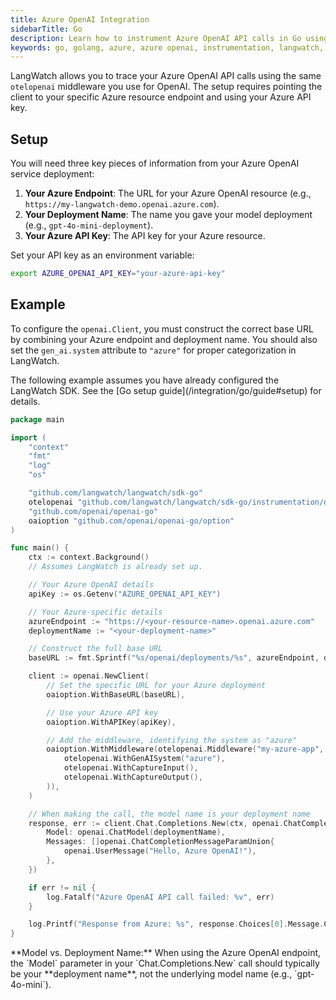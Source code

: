 ```yaml
---
title: Azure OpenAI Integration
sidebarTitle: Go
description: Learn how to instrument Azure OpenAI API calls in Go using the LangWatch SDK.
keywords: go, golang, azure, azure openai, instrumentation, langwatch, opentelemetry, openai-compatible
---
```



LangWatch allows you to trace your Azure OpenAI API calls using the same `otelopenai` middleware you use for OpenAI. The setup requires pointing the client to your specific Azure resource endpoint and using your Azure API key.

## Setup

You will need three key pieces of information from your Azure OpenAI service deployment:

1.  **Your Azure Endpoint**: The URL for your Azure OpenAI resource (e.g., `https://my-langwatch-demo.openai.azure.com`).
2.  **Your Deployment Name**: The name you gave your model deployment (e.g., `gpt-4o-mini-deployment`).
3.  **Your Azure API Key**: The API key for your Azure resource.

Set your API key as an environment variable:

```bash
export AZURE_OPENAI_API_KEY="your-azure-api-key"
```

## Example

To configure the `openai.Client`, you must construct the correct base URL by combining your Azure endpoint and deployment name. You should also set the `gen_ai.system` attribute to `"azure"` for proper categorization in LangWatch.

<Note>
The following example assumes you have already configured the LangWatch SDK. See the [Go setup guide](/integration/go/guide#setup) for details.
</Note>

```go
package main

import (
	"context"
	"fmt"
	"log"
	"os"

	"github.com/langwatch/langwatch/sdk-go"
	otelopenai "github.com/langwatch/langwatch/sdk-go/instrumentation/openai"
	"github.com/openai/openai-go"
	oaioption "github.com/openai/openai-go/option"
)

func main() {
	ctx := context.Background()
	// Assumes LangWatch is already set up.

	// Your Azure OpenAI details
	apiKey := os.Getenv("AZURE_OPENAI_API_KEY")

	// Your Azure-specific details
	azureEndpoint := "https://<your-resource-name>.openai.azure.com"
	deploymentName := "<your-deployment-name>"

	// Construct the full base URL
	baseURL := fmt.Sprintf("%s/openai/deployments/%s", azureEndpoint, deploymentName)

	client := openai.NewClient(
		// Set the specific URL for your Azure deployment
		oaioption.WithBaseURL(baseURL),

		// Use your Azure API key
		oaioption.WithAPIKey(apiKey),

		// Add the middleware, identifying the system as "azure"
		oaioption.WithMiddleware(otelopenai.Middleware("my-azure-app",
			otelopenai.WithGenAISystem("azure"),
			otelopenai.WithCaptureInput(),
			otelopenai.WithCaptureOutput(),
		)),
	)

	// When making the call, the model name is your deployment name
	response, err := client.Chat.Completions.New(ctx, openai.ChatCompletionNewParams{
		Model: openai.ChatModel(deploymentName),
		Messages: []openai.ChatCompletionMessageParamUnion{
			openai.UserMessage("Hello, Azure OpenAI!"),
		},
	})

	if err != nil {
		log.Fatalf("Azure OpenAI API call failed: %v", err)
	}

	log.Printf("Response from Azure: %s", response.Choices[0].Message.Content)
}
```

<Warning>
**Model vs. Deployment Name:** When using the Azure OpenAI endpoint, the `Model` parameter in your `Chat.Completions.New` call should typically be your **deployment name**, not the underlying model name (e.g., `gpt-4o-mini`).
</Warning> 
